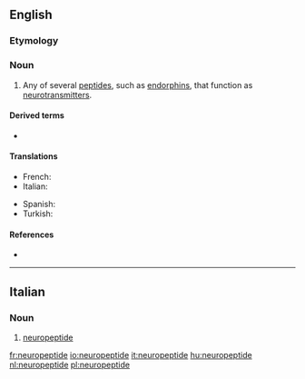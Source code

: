 ==English==

===Etymology===
{{prefix|neuro|peptide|lang=en}}
{{wikipedia}}

===Noun===
{{en-noun}}

# {{lb|en|neurotransmitter}} Any of several [[peptide]]s, such as [[endorphin]]s, that function as [[neurotransmitter]]s.

====Derived terms====
* {{l|en|neuropeptide Y}}

====Translations====
{{trans-top|peptide that function as a neurotransmitter}}
* French: {{t+|fr|neuropeptide|m}}
* Italian: {{t+|it|neuropeptide|m}}
{{trans-mid}}
* Spanish: {{t|es|neuropéptido|m}}
* Turkish: {{t|tr|nöropeptit}}
{{trans-bottom}}

====References====
* {{cite-book
|last=Mains|first=Richard E.|coauthors=Eipper, Betty A.
|editor=Siegel, George J., ''et al.''
|title=Basic Neurochemistry
|url=http://www.ncbi.nlm.nih.gov/bookshelf/br.fcgi?book=bnchm
|accessdate=5 December 2009
|accessyear=2009
|edition=Sixth edition
|year=1999
|publisher=Lippincott, Williams and Wilkins
|chapter=Peptides
|chapterurl=http://www.ncbi.nlm.nih.gov/bookshelf/br.fcgi?book=bnchm&part=A1291#A1318
}}

----

==Italian==

===Noun===
{{it-noun|m}}

# [[#English|neuropeptide]]

[[fr:neuropeptide]]
[[io:neuropeptide]]
[[it:neuropeptide]]
[[hu:neuropeptide]]
[[nl:neuropeptide]]
[[pl:neuropeptide]]